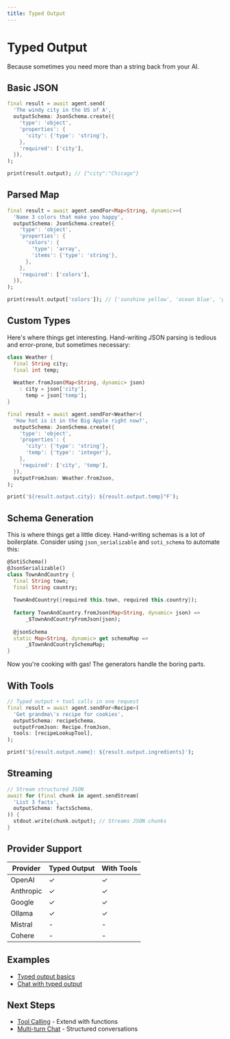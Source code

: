 ```yaml
---
title: Typed Output
---
```


# Typed Output

Because sometimes you need more than a string back from your AI.

## Basic JSON

```dart
final result = await agent.send(
  'The windy city in the US of A',
  outputSchema: JsonSchema.create({
    'type': 'object',
    'properties': {
      'city': {'type': 'string'},
    },
    'required': ['city'],
  }),
);

print(result.output); // {"city":"Chicago"}
```

## Parsed Map

```dart
final result = await agent.sendFor<Map<String, dynamic>>(
  'Name 3 colors that make you happy',
  outputSchema: JsonSchema.create({
    'type': 'object',
    'properties': {
      'colors': {
        'type': 'array',
        'items': {'type': 'string'},
      },
    },
    'required': ['colors'],
  }),
);

print(result.output['colors']); // ['sunshine yellow', 'ocean blue', 'grass green']
```

## Custom Types

Here's where things get interesting. Hand-writing JSON parsing is tedious and error-prone, but sometimes necessary:

```dart
class Weather {
  final String city;
  final int temp;
  
  Weather.fromJson(Map<String, dynamic> json)
    : city = json['city'],
      temp = json['temp'];
}

final result = await agent.sendFor<Weather>(
  'How hot is it in the Big Apple right now?',
  outputSchema: JsonSchema.create({
    'type': 'object',
    'properties': {
      'city': {'type': 'string'},
      'temp': {'type': 'integer'},
    },
    'required': ['city', 'temp'],
  }),
  outputFromJson: Weather.fromJson,
);

print('${result.output.city}: ${result.output.temp}°F');
```

## Schema Generation

This is where things get a little dicey. Hand-writing schemas is a lot of boilerplate. Consider using `json_serializable` and `soti_schema` to automate this:

```dart
@SotiSchema()
@JsonSerializable()
class TownAndCountry {
  final String town;
  final String country;
  
  TownAndCountry({required this.town, required this.country});
  
  factory TownAndCountry.fromJson(Map<String, dynamic> json) =>
      _$TownAndCountryFromJson(json);
  
  @jsonSchema
  static Map<String, dynamic> get schemaMap => 
      _$TownAndCountrySchemaMap;
}
```

Now you're cooking with gas! The generators handle the boring parts.

## With Tools

```dart
// Typed output + tool calls in one request
final result = await agent.sendFor<Recipe>(
  'Get grandma\'s recipe for cookies',
  outputSchema: recipeSchema,
  outputFromJson: Recipe.fromJson,
  tools: [recipeLookupTool],
);

print('${result.output.name}: ${result.output.ingredients}');
```

## Streaming

```dart
// Stream structured JSON
await for (final chunk in agent.sendStream(
  'List 3 facts',
  outputSchema: factsSchema,
)) {
  stdout.write(chunk.output); // Streams JSON chunks
}
```

## Provider Support

| Provider | Typed Output | With Tools |
|----------|--------------|------------|
| OpenAI | ✓ | ✓ |
| Anthropic | ✓ | ✓ |
| Google | ✓ | ✓ |
| Ollama | ✓ | ✓ |
| Mistral | - | - |
| Cohere | - | - |

## Examples

- [Typed output basics](https://github.com/csells/darantic_ai/blob/main/packages/dartantic_ai/example/bin/typed_output.dart)
- [Chat with typed output](https://github.com/csells/darantic_ai/blob/main/packages/dartantic_ai/example/bin/chat.dart)

## Next Steps

- [Tool Calling](/tool-calling) - Extend with functions
- [Multi-turn Chat](/multi-turn-chat) - Structured conversations
